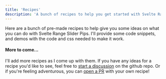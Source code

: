 ```yaml
---
title: 'Recipes'
description: 'A bunch of recipes to help you get started with Svelte Range Slider Pips'
---
```



Here are a bunch of pre-made recipes to help give you some ideas on what you 
can do with Svelte Range Slider Pips. I'll provide some code snippets, and
demos with the code and css needed to make it work.


<RecipeList>
  <Recipe name="Color Picker UI" link="./color-picker" image="color-ui.png" />
  <Recipe name="Daisy UI" link="./daisy-ui" image="daisy-ui.png" />
</RecipeList>

#### More to come...
I'll add more recipes as I come up with them. If you have any ideas for a recipe
you'd like to see, feel free to [<Icon name="twemoji:speaking-head" /> start a discussion](https://github.com/simeydotme/svelte-range-slider-pips/discussions/categories/ideas)
on the github repo. Or if you're feeling adventurous, you can [<Icon name="ion:git-merge-outline" /> open a PR](https://github.com/simeydotme/svelte-range-slider-pips/pulls)
with your own recipe! <Icon name="twemoji:red-heart" />